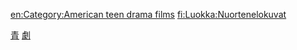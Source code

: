 [[Category:美國劇情片|青]]
[[Category:美國青春電影|劇]]

[[en:Category:American_teen_drama_films|en:Category:American teen drama films]]
[[fi:Luokka:Nuortenelokuvat|fi:Luokka:Nuortenelokuvat]]